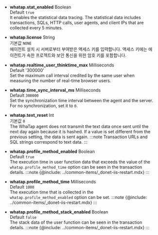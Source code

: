 -   **whatap.stat_enabled** <span class='type'>Boolean</span><br/>Default `true`<br/>
    It enables the statistical data tracing. The statistical data includes transactions, SQLs, HTTP calls, user agents, and client IPs that are collected every 5 minutes. 

-   **whatap.license** <span class='type'>String</span><br/>기본값 `NONE`<br/>
    에이전트 설치 시 서버로부터 부여받은 액세스 키를 입력합니다. 액세스 키에는 에이전트가 속한 프로젝트와 보안 통신을 위한 암호 키를 포함합니다.

-   **whatap.realtime_user_thinktime_max** <span class='type'>Milliseconds</span><br/>Default '300000'<br/>
    Set the maximum call interval credited by the same user when measuring the number of real-time browser users.

-   **whatap.time_sync_interval_ms** <span class='type'>Milliseconds</span><br/>Default `300000`<br/>
    Set the synchronization time interval between the agent and the server. For no synchronization, set it to `0`.

-   **whatap.text_reset** <span class='type'>Int</span><br/>기본값 `0`<br/>
        The WhaTap agent does not transmit the text data once sent until the next day again because it is hashed. If a value is set different from the previous setting, the data is sent again.
    :::note
    Transaction URLs and SQL strings correspond to text data.
    :::

-   **whatap.profile_method_enabled** <span class='type'>Boolean</span><br/>Default `true`<br/>
        The execution time in user function data that exceeds the value of the `whatap.profile_method_time` option can be seen in the transaction details.
    :::note
    {@include: ../common-items/_donet-iis-restart.mdx}
    :::

-   **whatap.profile_method_time** <span class='type'>Milliseconds</span><br/>Default `1000`<br/>
        The execution time that is collected in the `whatap.profile_method_enabled` option can be set.
    :::note
    {@include: ../common-items/_donet-iis-restart.mdx}
    :::

-   **whatap.profile_method_stack_enabled** <span class='type'>Boolean</span><br/>Default `false`<br/>
        The stack data of the user function can be seen in the transaction details.
    :::note
    {@include: ../common-items/_donet-iis-restart.mdx}
    :::
